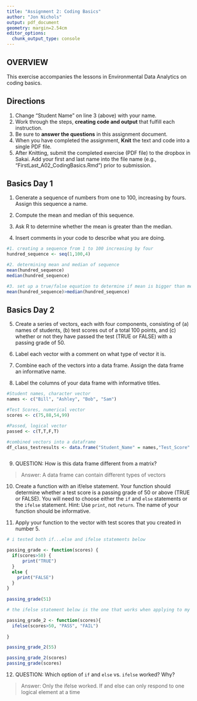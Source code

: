 ```yaml
---
title: "Assignment 2: Coding Basics"
author: "Jon Nichols"
output: pdf_document
geometry: margin=2.54cm
editor_options: 
  chunk_output_type: console
---
```


## OVERVIEW

This exercise accompanies the lessons in Environmental Data Analytics on coding basics. 

## Directions
1. Change "Student Name" on line 3 (above) with your name.
2. Work through the steps, **creating code and output** that fulfill each instruction.
3. Be sure to **answer the questions** in this assignment document.
4. When you have completed the assignment, **Knit** the text and code into a single PDF file.
5. After Knitting, submit the completed exercise (PDF file) to the dropbox in Sakai. Add your first and last name into the file name (e.g., "FirstLast_A02_CodingBasics.Rmd") prior to submission.



## Basics Day 1

1. Generate a sequence of numbers from one to 100, increasing by fours. Assign this sequence a name. 

2. Compute the mean and median of this sequence. 

3. Ask R to determine whether the mean is greater than the median. 

4. Insert comments in your code to describe what you are doing.

```r
#1. creating a sequence from 1 to 100 increasing by four 
hundred_sequence <- seq(1,100,4)

#2. determining mean and median of sequence
mean(hundred_sequence)
median(hundred_sequence)

#3. set up a true/false equation to determine if mean is bigger than median
mean(hundred_sequence)>median(hundred_sequence)

```

## Basics Day 2

5. Create a series of vectors, each with four components, consisting of (a) names of students, (b) test scores out of a total 100 points, and (c) whether or not they have passed the test (TRUE or FALSE) with a passing grade of 50.

6. Label each vector with a comment on what type of vector it is.

7. Combine each of the vectors into a data frame. Assign the data frame an informative name.

8. Label the columns of your data frame with informative titles.

```r
#Student names, character vector
names <- c("Bill", "Ashley", "Bob", "Sam")

#Test Scores, numerical vector
scores <- c(75,88,54,99)

#Passed, logical vector
passed <- c(T,T,F,T)

#combined vectors into a dataframe
df_class_testresults <- data.frame("Student_Name" = names,"Test_Score" = scores,"Result" = passed)



```

9. QUESTION: How is this data frame different from a matrix?

> Answer: A data frame can contain different types of vectors 

10. Create a function with an if/else statement. Your function should determine whether a test score is a passing grade of 50 or above (TRUE or FALSE). You will need to choose either the `if` and `else` statements or the `ifelse` statement. Hint: Use `print`, not `return`. The name of your function should be informative.

11. Apply your function to the vector with test scores that you created in number 5. 

```r

# i tested both if...else and ifelse statements below 

passing_grade <- function(scores) {
  if(scores>50) {
      print("TRUE")
  }
  else {
    print("FALSE")
  }
}
 
passing_grade(51)

# the ifelse statement below is the one that works when applying to my original vector

passing_grade_2 <- function(scores){
  ifelse(scores>50, "PASS", "FAIL") 
  
}

passing_grade_2(55)

passing_grade_2(scores)
passing_grade(scores)


```

12. QUESTION: Which option of `if` and `else` vs. `ifelse` worked? Why?

> Answer: Only the ifelse worked. If and else can only respond to one logical element at a time 
